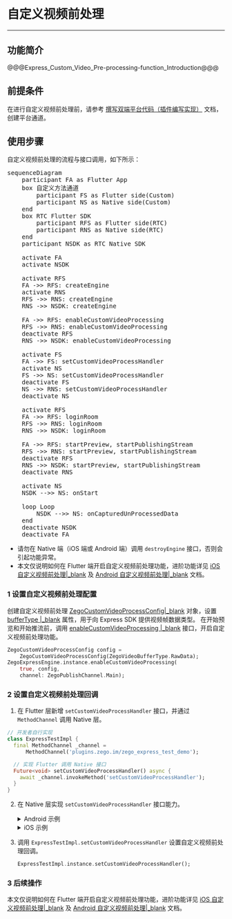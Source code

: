 <style>
table th:nth-of-type(1) {width: 20%;}
table {width: 100%;}
</style>


# 自定义视频前处理

- - -

## 功能简介

@@@Express_Custom_Video_Pre-processing-function_Introduction@@@

## 前提条件

在进行自定义视频前处理前，请参考 [撰写双端平台代码（插件编写实现）](https://docs.flutter.cn/platform-integration/platform-channels) 文档，创建平台通道。

## 使用步骤

自定义视频前处理的流程与接口调用，如下所示： 

<pre class="mermaid" style="max-width: 100%;">
sequenceDiagram
    participant FA as Flutter App
    box 自定义方法通道
        participant FS as Flutter side(Custom)
        participant NS as Native side(Custom)
    end
    box RTC Flutter SDK
        participant RFS as Flutter side(RTC)
        participant RNS as Native side(RTC)
    end
    participant NSDK as RTC Native SDK

    activate FA
    activate NSDK

    activate RFS
    FA ->> RFS: createEngine
    activate RNS
    RFS ->> RNS: createEngine
    RNS ->> NSDK: createEngine

    FA ->> RFS: enableCustomVideoProcessing
    RFS ->> RNS: enableCustomVideoProcessing
    deactivate RFS
    RNS ->> NSDK: enableCustomVideoProcessing

    activate FS
    FA ->> FS: setCustomVideoProcessHandler
    activate NS
    FS ->> NS: setCustomVideoProcessHandler
    deactivate FS
    NS ->> RNS: setCustomVideoProcessHandler
    deactivate NS

    activate RFS
    FA ->> RFS: loginRoom
    RFS ->> RNS: loginRoom
    RNS ->> NSDK: loginRoom

    FA ->> RFS: startPreview, startPublishingStream
    RFS ->> RNS: startPreview, startPublishingStream
    deactivate RFS
    RNS ->> NSDK: startPreview, startPublishingStream
    deactivate RNS

    activate NS
    NSDK -->> NS: onStart

    loop Loop
        NSDK -->> NS: onCapturedUnProcessedData
    end
    deactivate NSDK
    deactivate FA
</pre>

<div class="mk-warning">

- 请勿在 Native 端（iOS 端或 Android 端）调用 `destroyEngine` 接口，否则会引起功能异常。
- 本文仅说明如何在 Flutter 端开启自定义视频前处理功能，进阶功能详见 [iOS 自定义视频前处理\|_blank](#7655) 及 [Android 自定义视频前处理\|_blank](#7656) 文档。
</div>

### 1 设置自定义视频前处理配置

创建自定义视频前处理 [ZegoCustomVideoProcessConfig\|_blank](/unique-api/express-video-sdk/zh/dart_flutter/zego_express_engine/ZegoCustomVideoProcessConfig-class.html) 对象，设置 [bufferType \|_blank](/unique-api/express-video-sdk/zh/dart_flutter/zego_express_engine/ZegoCustomVideoCaptureConfig/bufferType.html) 属性，用于向 Express SDK 提供视频帧数据类型。
在开始预览和开始推流前，调用 [enableCustomVideoProcessing \|_blank](/unique-api/express-video-sdk/zh/dart_flutter/zego_express_engine/ZegoExpressEngineCustomVideoIO/enableCustomVideoProcessing.html) 接口，开启自定义视频前处理功能。

```dart
ZegoCustomVideoProcessConfig config =
    ZegoCustomVideoProcessConfig(ZegoVideoBufferType.RawData);
ZegoExpressEngine.instance.enableCustomVideoProcessing(
    true, config,
    channel: ZegoPublishChannel.Main);
```

### 2 设置自定义视频前处理回调

1. 在 Flutter 层新增 `setCustomVideoProcessHandler` 接口，并通过 `MethodChannel` 调用 Native 层。

```dart
// 开发者自行实现
class ExpressTestImpl {
  final MethodChannel _channel =
      MethodChannel('plugins.zego.im/zego_express_test_demo');

  // 实现 Flutter 调用 Native 接口
  Future<void> setCustomVideoProcessHandler() async {
    await _channel.invokeMethod('setCustomVideoProcessHandler');
  }
}
```

2. 在 Native 层实现 `setCustomVideoProcessHandler` 接口能力。

    <details class="zg-primary">
        <summary>Android 示例</summary>
    
    ```java
    // CustomVideoProcess.java
    // 实现 IZegoFlutterCustomVideoProcessHandler
    public class CustomVideoProcess implements IZegoFlutterCustomVideoProcessHandler {
        @SuppressLint("StaticFieldLeak")
        private static CustomVideoProcess instance;
    
        public static CustomVideoProcess getInstance() {
            if (instance == null) {
                synchronized (CustomVideoProcess.class) {
                    if (instance == null) {
                        instance = new CustomVideoProcess();
                    }
                }
            }
            return instance;
        }
    
        @Override
        public void onStart(ZGFlutterPublishChannel channel) {
        }
    
        @Override
        public void onStop(ZGFlutterPublishChannel channel) {
        }
    
        @Override
        public void onCapturedUnprocessedTextureData(int textureID, int width, int height, long referenceTimeMillisecond, ZGFlutterPublishChannel channel) {
        }
    
        @Override
        public void onCapturedUnprocessedRawData(ByteBuffer data, int[] dataLength, ZGFlutterVideoFrameParam param, long referenceTimeMillisecond, ZGFlutterPublishChannel channel) {
        }
    
        @Override
        public SurfaceTexture getCustomVideoProcessInputSurfaceTexture(int width, int height, ZGFlutterPublishChannel channel) {
        }
    }
    ```
    
    ```java
    // ExpressTestPlugin.java
    // methodChannel 示例
    public class ExpressTestPlugin implements FlutterPlugin, MethodChannel.MethodCallHandler {
    
        private MethodChannel methodChannel;
    
        @Override
        public void onAttachedToEngine(@NonNull FlutterPluginBinding binding) {
            methodChannel = new MethodChannel(binding.getBinaryMessenger(), "plugins.zego.im/zego_express_test_demo");
            methodChannel.setMethodCallHandler(this);
        }
    
        @Override
        public void onDetachedFromEngine(@NonNull FlutterPluginBinding binding) {
            methodChannel.setMethodCallHandler(null);
        }
    
        @Override
        public void onMethodCall(@NonNull MethodCall call, @NonNull MethodChannel.Result result) {
            switch (call.method) {
                case "setCustomVideoProcessHandler": {
                    ZegoCustomVideoProcessManager.getInstance().setCustomVideoProcessHandler(CustomVideoProcess.getInstance());
                    result.success(true);
                    break;
                }
            }
        }
    }
    ```
    </details>
    
    <details class="zg-primary">
        <summary>iOS 示例</summary>
    
    ```objc
    // CustomVideoProcess.h
    @interface CustomVideoProcess : NSObject <ZegoFlutterCustomVideoProcessHandler>
    
    /// Get the custom video capture manager instance
    + (instancetype)sharedInstance;
    
    @end
    ```
    
    ```objc
    // CustomVideoProcess.m
    @interface CustomVideoProcess()
    
    @end
    
    @implementation CustomVideoProcess
    
    + (instancetype)sharedInstance {
        static CustomVideoProcess *instance = nil;
        static dispatch_once_t onceToken;
        dispatch_once(&onceToken, ^{
            instance = [[CustomVideoProcess alloc] init];
        });
        return instance;
    }
    
    - (void)onStart:(ZGFlutterPublishChannel)channel {
    }
    
    - (void)onStop:(ZGFlutterPublishChannel)channel {
    }
    
    - (void)onCapturedUnprocessedCVPixelBuffer:(CVPixelBufferRef)buffer
                                     timestamp:(CMTime)timestamp
                                       channel:(ZGFlutterPublishChannel)channel {
    }
    
    @end
    ```
    
    ```objc
    // ZegoExpressTestPlugin.h
    // methodChannel 示例
    @interface ZegoExpressTestPlugin : NSObject<FlutterPlugin>
    
    @end
    ```
    
    ```objc
    // ZegoExpressTestPlugin.m
    // methodChannel 示例
    @interface ZegoExpressTestPlugin ()
    
    @property (nonatomic, weak) id<FlutterPluginRegistrar> registrar;
    
    @property (nonatomic, strong) FlutterMethodChannel *methodChannel;
    
    @end
    
    @implementation ZegoExpressTestPlugin
    
    + (void)registerWithRegistrar:(NSObject<FlutterPluginRegistrar>*)registrar {
        ZegoExpressTestPlugin *instance = [[ZegoExpressTestPlugin alloc] init];
    
        instance.registrar = registrar;
    
        FlutterMethodChannel *methodChannel = [FlutterMethodChannel
          methodChannelWithName:@"plugins.zego.im/zego_express_test_demo"
                binaryMessenger:[registrar messenger]];
        [registrar addMethodCallDelegate:instance channel:methodChannel];
        instance.methodChannel = methodChannel;
    }
    
    - (void)detachFromEngineForRegistrar:(NSObject<FlutterPluginRegistrar>*)registrar {
        [_methodChannel setMethodCallHandler:nil];
        _methodChannel = nil;
        _registrar = nil;
    }
    
    #pragma mark - Handle Method Call
    
    - (void)handleMethodCall:(FlutterMethodCall*)call result:(FlutterResult)result {
        SEL selector = NSSelectorFromString([NSString stringWithFormat:@"%@:result:", call.method]);
    
        // Handle unrecognized method
        if (![self respondsToSelector:selector]) {
            result(@(false));
            return;
        }
    
        NSMethodSignature *signature = [self methodSignatureForSelector:selector];
        NSInvocation* invocation = [NSInvocation invocationWithMethodSignature:signature];
    
        invocation.target = self;
        invocation.selector = selector;
        [invocation setArgument:&call atIndex:2];
        [invocation setArgument:&result atIndex:3];
        [invocation invoke];
    }
    
    - (void)setCustomVideoProcessHandler:(FlutterMethodCall*)call result:(FlutterResult)result {
        [[ZegoCustomVideoProcessManager sharedInstance] setCustomVideoProcessHandler:[CustomVideoProcess sharedInstance]];
        result(@(true));
    }
    
    @end
    ```
    </details>



3. 调用 `ExpressTestImpl.setCustomVideoProcessHandler` 设置自定义视频前处理回调。
    ```dart
    ExpressTestImpl.instance.setCustomVideoProcessHandler();
    ```

### 3 后续操作

本文仅说明如何在 Flutter 端开启自定义视频前处理功能，进阶功能详见 [iOS 自定义视频前处理\|_blank](#7655) 及 [Android 自定义视频前处理\|_blank](#7656) 文档。
